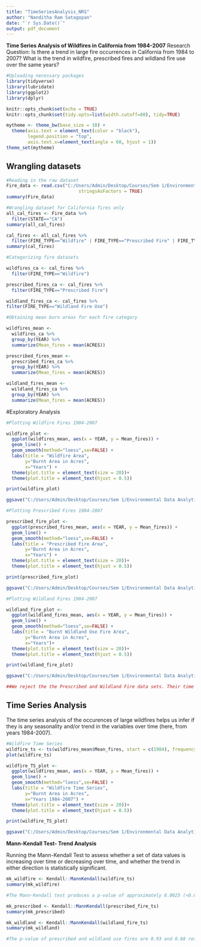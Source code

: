 ```yaml
---
title: "TimeSeriesAnalysis_NRS"
author: "Nanditha Ram Satagopan"
date: "`r Sys.Date()`"
output: pdf_document
---
```


**Time Series Analysis of Wildfires in California from 1984-2007**
Research Question:
Is there a trend in large fire occurrences in California from 1984 to 2007? What is the trend in wildfire, prescribed fires and wildland fire use over the same years? 

```r

#Uploading necessary packages
library(tidyverse)
library(lubridate)
library(ggplot2)
library(dplyr)

knitr::opts_chunk$set(echo = TRUE)
knitr::opts_chunk$set(tidy.opts=list(width.cutoff=80), tidy=TRUE)

mytheme <- theme_bw(base_size = 10) +
  theme(axis.text = element_text(color = "black"), 
        legend.position = "top", 
        axis.text.x=element_text(angle = 60, hjust = 1)) 
theme_set(mytheme)
```

## Wrangling datasets

```r

#Reading in the raw dataset
Fire_data <- read.csv("C:/Users/Admin/Desktop/Courses/Sem 1/Environmental Data Analytics/EDAProject_Go_Merritt_Satagopan/Data/Processed/US_FireData_Processed.csv",
                           stringsAsFactors = TRUE)
summary(Fire_data)

#Wrangling dataset for California fires only
all_cal_fires <- Fire_data %>%
  filter(STATE=="CA")
summary(all_cal_fires)

cal_fires <- all_cal_fires %>%
  filter(FIRE_TYPE=="Wildfire" | FIRE_TYPE=="Prescribed Fire" | FIRE_TYPE=="Wildland Fire Use")
summary(cal_fires)

#Categorizing fire datasets

wildfires_ca <- cal_fires %>%
  filter(FIRE_TYPE=="Wildfire")

prescribed_fires_ca <- cal_fires %>%
  filter(FIRE_TYPE=="Prescribed Fire")

wildland_fires_ca <- cal_fires %>%
filter(FIRE_TYPE=="Wildland Fire Use")

#Obtaining mean burn areas for each fire category

wildfires_mean <- 
  wildfires_ca %>%
  group_by(YEAR) %>%
  summarize(Mean_fires = mean(ACRES))

prescribed_fires_mean <- 
  prescribed_fires_ca %>%
  group_by(YEAR) %>%
  summarize(Mean_fires = mean(ACRES)) 

wildland_fires_mean <- 
  wildland_fires_ca %>%
  group_by(YEAR) %>%
  summarize(Mean_fires = mean(ACRES))

```

#Exploratory Analysis

```r

#Plotting Wildfire Fires 1984-2007

wildfire_plot <- 
  ggplot(wildfires_mean, aes(x = YEAR, y = Mean_fires)) +
  geom_line() +
  geom_smooth(method="loess",se=FALSE) +
  labs(title = "Wildfire Area",
       y="Burnt Area in Acres",
       x="Years") +
  theme(plot.title = element_text(size = 20))+
  theme(plot.title = element_text(hjust = 0.5))

print(wildfire_plot)

ggsave("C:/Users/Admin/Desktop/Courses/Sem 1/Environmental Data Analytics/EDAProject_Go_Merritt_Satagopan/Output/Fig5_Nanditha.jpg", wildfire_plot, height = 7, width = 8, units = "in", dpi = 300)

#Plotting Prescribed Fires 1984-2007

prescribed_fire_plot <- 
  ggplot(prescribed_fires_mean, aes(x = YEAR, y = Mean_fires)) +
  geom_line() +
  geom_smooth(method="loess",se=FALSE) +
  labs(title = "Prescribed Fire Area",
       y="Burnt Area in Acres",
       x="Years") +
  theme(plot.title = element_text(size = 20))+
  theme(plot.title = element_text(hjust = 0.5))

print(prescribed_fire_plot)

ggsave("C:/Users/Admin/Desktop/Courses/Sem 1/Environmental Data Analytics/EDAProject_Go_Merritt_Satagopan/Output/Fig6_Nanditha.jpg", prescribed_fire_plot, height = 7, width = 8, units = "in", dpi = 300)

#Plotting Wildland Fires 1984-2007

wildland_fire_plot <-
  ggplot(wildland_fires_mean, aes(x = YEAR, y = Mean_fires)) +
  geom_line() +
  geom_smooth(method="loess",se=FALSE) +
  labs(title = "Burnt Wildland Use Fire Area",
       y="Burnt Area in Acres",
       x="Years")+
  theme(plot.title = element_text(size = 20))+
  theme(plot.title = element_text(hjust = 0.5))

print(wildland_fire_plot)

ggsave("C:/Users/Admin/Desktop/Courses/Sem 1/Environmental Data Analytics/EDAProject_Go_Merritt_Satagopan/Output/Fig7_Nanditha.jpg", wildland_fire_plot, height = 7, width = 8, units = "in", dpi = 300)

##We reject the the Prescribed and Wildland Fire data sets. Their time series cannot be plotted since there are huge gaps and great inconsistency in data and thus a significant trend or pattern cannot be deduced. 

```

## Time Series Analysis

The time series analysis of the occurences of large wildfires helps us infer if they is any seasonality and/or trend in the variables over time (here, from years 1984-2007).

```r

#Wildfire Time Series
wildfire_ts <- ts(wildfires_mean$Mean_fires, start = c(1984), frequency = 1)
plot(wildfire_ts)

wildfire_TS_plot <- 
  ggplot(wildfires_mean, aes(x = YEAR, y = Mean_fires)) +
  geom_line() +
  geom_smooth(method="loess",se=FALSE) +
  labs(title = "Wildfire Time Series",
       y="Burnt Area in Acres",
       x="Years 1984-2007") +
  theme(plot.title = element_text(size = 20))+
  theme(plot.title = element_text(hjust = 0.5))

print(wildfire_TS_plot)

ggsave("C:/Users/Admin/Desktop/Courses/Sem 1/Environmental Data Analytics/EDAProject_Go_Merritt_Satagopan/Output/Fig9_Nanditha.jpg", wildfire_TS_plot, height = 7, width = 8, units = "in", dpi = 300)
```

**Mann-Kendall Test- Trend Analysis**

Running the Mann-Kendall Test to assess whether a set of data values is increasing over time or decreasing over time, and whether the trend in either direction is statistically significant.

```r


mk_wildfire <- Kendall::MannKendall(wildfire_ts)
summary(mk_wildfire)

#The Mann-Kendall test produces a p-value of approximately 0.0025 (<0.05) shows that it is statistically significant and there is a monotonic trend in the occurrences/area of wildfire burns over the years in California. The obtained positive tau value implies that the trend is increasing.

mk_prescribed <- Kendall::MannKendall(prescribed_fire_ts)
summary(mk_prescribed)

mk_wildland <- Kendall::MannKendall(wildland_fire_ts)
summary(mk_wildland)

#The p-value of prescribed and wildland use fires are 0.93 and 0.68 respectively. Hence, we can see again that these fires are not stastically significant.
```
